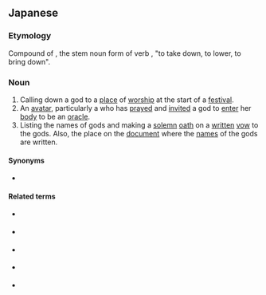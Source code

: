 ==Japanese==
{{ja-kanjitab|神|降}}

===Etymology===
Compound of {{compound|lang=ja|sort=かみおろし|神|tr1=kami|t1=god, spirit|降|tr2=oroshi|t2=bringing down}}, the stem noun form of verb {{l|ja|降ろす|tr=''orosu''}}, "to take down, to lower, to bring down".

===Noun===
{{ja-noun|かみおろし}}

# Calling down a god to a [[place]] of [[worship]] at the start of a [[festival]].
# An [[avatar]], particularly a {{m|ja|巫女|tr=miko||shrine maiden}} who has [[pray]]ed and [[invite]]d a god to [[enter]] her [[body]] to be an [[oracle]].
# Listing the names of gods and making a [[solemn]] [[oath]] on a [[written]] [[vow]] to the gods. Also, the place on the [[document]] where the [[name]]s of the gods are written.

====Synonyms====
* {{sense|calling down a god}} {{ja-r|口寄せ|くちよせ}}

====Related terms====
* {{sense|oracle}} {{ja-r|託宣|たくせん}}
* {{sense|written oath}} {{ja-r|起請文|きしょうもん}}
* {{sense|medium}} {{ja-r|神媒|しんばい}}
* {{sense|descending from heaven}} {{ja-r|天降|あまくだり}}
* {{sense|spirit possession}} {{ja-r|憑依|ひょうい}}